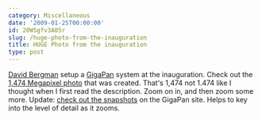 ```yaml
---
category: Miscellaneous
date: '2009-01-25T00:00:00'
id: 20WSgfv3A05r
slug: /huge-photo-from-the-inauguration
title: HUGE Photo from the inauguration
type: post
---
```


[David Bergman](http://www.davidbergman.net/) setup a
[GigaPan](http://www.gigapan.org/) system at the inauguration.
Check out the
[1,474 Megapixel photo](http://www.davidbergman.net/blog/2009/01/22/how-i-made-a-1474-megapixel-photo-during-president-obamas-inaugural-address/)
that was created. That's 1,474 not 1.474 like I thought when I
first read the description. Zoom on in, and then zoom some more.
Update:
[check out the snapshots](http://www.gigapan.org/viewGigapan.php?id=15374&snapshot_id=43491)
on the GigaPan site. Helps to key into the level of detail as it
zooms.